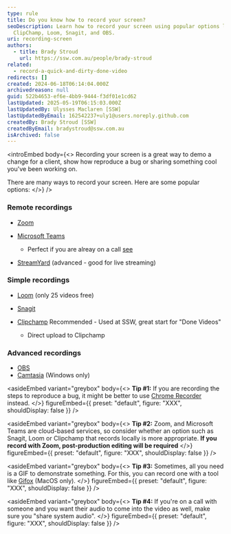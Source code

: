```yaml
---
type: rule
title: Do you know how to record your screen?
seoDescription: Learn how to record your screen using popular options like
  ClipChamp, Loom, Snagit, and OBS.
uri: recording-screen
authors:
  - title: Brady Stroud
    url: https://ssw.com.au/people/brady-stroud
related:
  - record-a-quick-and-dirty-done-video
redirects: []
created: 2024-06-18T06:14:04.000Z
archivedreason: null
guid: 522b4653-ef6e-4bb9-9444-f3df01e1cd62
lastUpdated: 2025-05-19T06:15:03.000Z
lastUpdatedBy: Ulysses Maclaren [SSW]
lastUpdatedByEmail: 162542237+uly1@users.noreply.github.com
createdBy: Brady Stroud [SSW]
createdByEmail: bradystroud@ssw.com.au
isArchived: false
---
```

<introEmbed
  body={<>
Recording your screen is a great way to demo a change for a client, show how reproduce a bug or sharing something cool you've been working on.

There are many ways to record your screen. Here are some popular options:
  </>}
/>
### Remote recordings

* [Zoom](https://zoom.us)
* [Microsoft Teams](https://www.microsoft.com/en-au/microsoft-teams?WT.mc_id=M365-MVP-33518)

  * Perfect if you are alreay on a call [see](/record-teams-meetings)
* [StreamYard](https://streamyard.com) (advanced - good for live streaming)

### Simple recordings

* [Loom](https://www.loom.com) (only 25 videos free)
* [Snagit](https://www.techsmith.com/screen-capture.html)
* [Clipchamp](https://clipchamp.com/en/) Recommended - Used at SSW, great start for "Done Videos"

  * Direct upload to Clipchamp

### Advanced recordings

* [OBS](https://obsproject.com/)
* [Camtasia](https://www.techsmith.com/store/camtasia) (Windows only)

<asideEmbed
  variant="greybox"
  body={<>
    **Tip #1:** If you are recording the steps to reproduce a bug, it might be better to use [Chrome Recorder](https://developer.chrome.com/docs/devtools/recorder) instead.
  </>}
  figureEmbed={{
    preset: "default",
    figure: "XXX",
    shouldDisplay: false
  }}
/>

<asideEmbed
  variant="greybox"
  body={<>
    **Tip #2:** Zoom, and Microsoft Teams are cloud-based services, so consider whether an option such as Snagit, Loom or Clipchamp that records locally is more appropriate. **If you record with Zoom, post-production editing will be required**
  </>}
  figureEmbed={{
    preset: "default",
    figure: "XXX",
    shouldDisplay: false
  }}
/>

<asideEmbed
  variant="greybox"
  body={<>
    **Tip #3:** Sometimes, all you need is a GIF to demonstrate something. For this, you can record one with a tool like [Gifox](https://gifox.app/) (MacOS only).
  </>}
  figureEmbed={{
    preset: "default",
    figure: "XXX",
    shouldDisplay: false
  }}
/>

<asideEmbed
  variant="greybox"
  body={<>
    **Tip #4:** If you're on a call with someone and you want their audio to come into the video as well, make sure you "share system audio".
  </>}
  figureEmbed={{
    preset: "default",
    figure: "XXX",
    shouldDisplay: false
  }}
/>
